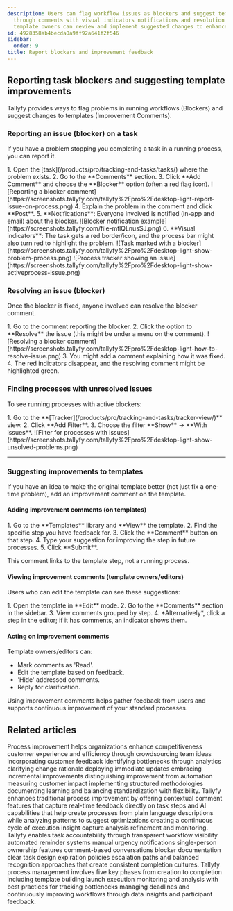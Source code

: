 ```yaml
---
description: Users can flag workflow issues as blockers and suggest template improvements
  through comments with visual indicators notifications and resolution tracking while
  template owners can review and implement suggested changes to enhance processes.
id: 4928358ab4becda0a9ff92a641f2f546
sidebar:
  order: 9
title: Report blockers and improvement feedback
---
```



## Reporting task blockers and suggesting template improvements

Tallyfy provides ways to flag problems in running workflows (Blockers) and suggest changes to templates (Improvement Comments).

### Reporting an issue (blocker) on a task

If you have a problem stopping you completing a task in a running process, you can report it.

<Steps>
1. Open the [task](/products/pro/tracking-and-tasks/tasks/) where the problem exists.
2. Go to the **Comments** section.
3. Click **Add Comment** and choose the **Blocker** option (often a red flag icon).
   ![Reporting a blocker comment](https://screenshots.tallyfy.com/tallyfy%2Fpro%2Fdesktop-light-report-issue-on-process.png)
4. Explain the problem in the comment and click **Post**.
5. **Notifications**: Everyone involved is notified (in-app and email) about the blocker.
   ![Blocker notification example](https://screenshots.tallyfy.com/file-mtlQLnusSJ.png)
6. **Visual indicators**: The task gets a red border/icon, and the process bar might also turn red to highlight the problem.
   ![Task marked with a blocker](https://screenshots.tallyfy.com/tallyfy%2Fpro%2Fdesktop-light-show-problem-process.png)
   ![Process tracker showing an issue](https://screenshots.tallyfy.com/tallyfy%2Fpro%2Fdesktop-light-show-activeprocess-issue.png)
</Steps>

### Resolving an issue (blocker)

Once the blocker is fixed, anyone involved can resolve the blocker comment.

<Steps>
1. Go to the comment reporting the blocker.
2. Click the option to **Resolve** the issue (this might be under a menu on the comment).
   ![Resolving a blocker comment](https://screenshots.tallyfy.com/tallyfy%2Fpro%2Fdesktop-light-how-to-resolve-issue.png)
3. You might add a comment explaining how it was fixed.
4. The red indicators disappear, and the resolving comment might be highlighted green.
</Steps>

### Finding processes with unresolved issues

To see running processes with active blockers:

<Steps>
1. Go to the **[Tracker](/products/pro/tracking-and-tasks/tracker-view/)** view.
2. Click **Add Filter**.
3. Choose the filter **Show** -> **With issues**.
   ![Filter for processes with issues](https://screenshots.tallyfy.com/tallyfy%2Fpro%2Fdesktop-light-show-unsolved-problems.png)
</Steps>

---

### Suggesting improvements to templates

If you have an idea to make the original template better (not just fix a one-time problem), add an improvement comment on the template.

#### Adding improvement comments (on templates)

<Steps>
1. Go to the **Templates** library and **View** the template.
2. Find the specific step you have feedback for.
3. Click the **Comment** button on that step.
4. Type your suggestion for improving the step in future processes.
5. Click **Submit**.
</Steps>

This comment links to the template step, not a running process.

#### Viewing improvement comments (template owners/editors)

Users who can edit the template can see these suggestions:

<Steps>
1. Open the template in **Edit** mode.
2. Go to the **Comments** section in the sidebar.
3. View comments grouped by step.
4. *Alternatively*, click a step in the editor; if it has comments, an indicator shows them.
</Steps>

#### Acting on improvement comments

Template owners/editors can:
*   Mark comments as 'Read'.
*   Edit the template based on feedback.
*   'Hide' addressed comments.
*   Reply for clarification.

Using improvement comments helps gather feedback from users and supports continuous improvement of your standard processes.


## Related articles
<CardGrid>
<LinkTitleCard header="<b>How To > Improve processes effectively</b>" href="/products/pro/tutorials/how-to/improve-processes-effectively/" > Process improvement helps organizations enhance competitiveness customer experience and efficiency through crowdsourcing team ideas incorporating customer feedback identifying bottlenecks through analytics clarifying change rationale deploying immediate updates embracing incremental improvements distinguishing improvement from automation measuring customer impact implementing structured methodologies documenting learning and balancing standardization with flexibility. </LinkTitleCard>
<LinkTitleCard header="<b>Process Improvement > Using comments and AI for process improvement</b>" href="/products/pro/tutorials/how-to/process-improvement/how-tallyfy-comments-and-ai-supercharge-process-improvement/" > Tallyfy enhances traditional process improvement by offering contextual comment features that capture real-time feedback directly on task steps and AI capabilities that help create processes from plain language descriptions while analyzing patterns to suggest optimizations creating a continuous cycle of execution insight capture analysis refinement and monitoring. </LinkTitleCard>
<LinkTitleCard header="<b>How To > Make people accountable for tasks</b>" href="/products/pro/tutorials/how-to/make-people-accountable-for-tasks/" > Tallyfy enables task accountability through transparent workflow visibility automated reminder systems manual urgency notifications single-person ownership features comment-based conversations blocker documentation clear task design expiration policies escalation paths and balanced recognition approaches that create consistent completion cultures. </LinkTitleCard>
<LinkTitleCard header="<b>Processes > Managing the complete process lifecycle</b>" href="/products/pro/tracking-and-tasks/processes/process-lifecycle-management/" > Tallyfy process management involves five key phases from creation to completion including template building launch execution monitoring and analysis with best practices for tracking bottlenecks managing deadlines and continuously improving workflows through data insights and participant feedback. </LinkTitleCard>
</CardGrid>